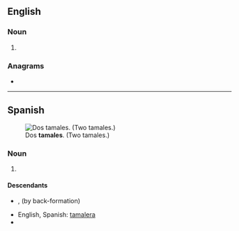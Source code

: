 ==English==

===Noun===
{{head|en|noun form}}

# {{plural of|tamale|lang=en}}

===Anagrams===
* {{anagrams|en|a=aaelmst|malates|maltase}}

----

==Spanish==
[[File:Tamales.jpg|thumb|Dos '''tamales'''. (Two tamales.)]]

===Noun===
{{head|es|noun form|g=m-p}}

# {{plural of|tamal|lang=es}}

====Descendants====
* {{desc|en|tamales}}, {{l|en|tamale}} (by back-formation)
* English, Spanish: [[tamalera]]
* {{desc|es|tamaleada}}